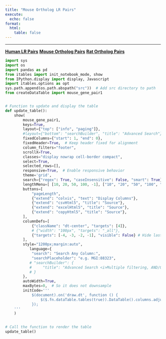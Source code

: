 ```yaml
---
title: "Mouse Ortholog LR Pairs"
execute:
  echo: false
format:
  html:
    table: false
---
```


***

[**Human LR Pairs**](database.qmd){.btn .btn-outline-primary .btn role="button" data-toggle="tooltip" title="Here's a tooltip" target="_blank"} [**Mouse Ortholog Pairs**](){.btn .btn-outline-primary .btn .active role="button" aria-disabled="true" title="Currently selected"}
[**Rat Ortholog Pairs**](database-ratOrth.qmd){.btn .btn-outline-primary .btn role="button" data-toggle="tooltip" title="Here's a tooltip" target="_blank"}



```python
import sys
import os
import pandas as pd
from itables import init_notebook_mode, show
from IPython.display import display, Javascript
import itables.options as opt
sys.path.append(os.path.abspath("src"))  # Add src directory to path
from createDataTable import mouse_gene_pair1


# Function to update and display the table
def update_table():
    show(
        mouse_gene_pair1,
        keys=True,
        layout={"top": ["info", "paging"]},
        #layout={"bottom": "searchBuilder", "title": "Advanced Search"},
        fixedColumns={"start": 1, "end": 0},
        fixedHeader=True,  # Keep header fixed for alignment
        column_filters="footer", 
        scrollX=True,
        classes="display nowrap cell-border compact",
        select=True,
        selected_rows=[],
        responsive=True,  # Enable responsive behavior
        theme='grid',
        search={"regex": True, "caseInsensitive": False, "smart": True},
        lengthMenu=[ [10, 20, 50, 100, -1], ["10", "20", "50", "100", "All"] ],
        buttons=[
            "pageLength",  
            {"extend": "colvis", "text": "Display Columns"},
            {"extend": "csvHtml5", "title": "Source"},
            {"extend": "excelHtml5", "title": "Source"},
            {"extend": "copyHtml5", "title": "Source"},
        ],
        columnDefs=[
            {"className": "dt-center", "targets": [4]}, 
            # {"width": "100px", "targets": "_all"},
            {"targets": [-4, -3, -2, -1], "visible": False} # Hide last two columns by default
        ],
        style="1200px;margin:auto",
           language={
            "search": "Search Any Column:",
            "searchPlaceholder": "e.g. MGI:88323",
           # "searchBuilder": {
           #     "title": "Advanced Search <i>Multiple filtering, AND/OR condition</i>" 
           # }
        }, 
        autoWidth=True,
        maxBytes=0,  # So it does not downsample
        initCode='''
            $(document).on('draw.dt', function () {
                $($.fn.dataTable.tables(true)).DataTable().columns.adjust();
            });
    '''
    )
      

# Call the function to render the table
update_table()
```

